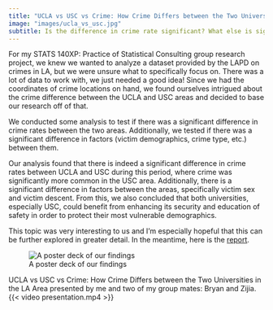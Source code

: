 ```yaml
---
title: "UCLA vs USC vs Crime: How Crime Differs between the Two Universities in the LA Area"
image: "images/ucla_vs_usc.jpg"
subtitle: Is the difference in crime rate significant? What else is significantly different?
---
```


For my STATS 140XP: Practice of Statistical Consulting group research project, we knew we wanted to analyze a dataset provided by the LAPD on crimes in LA, but we were unsure what to specifically focus on. There was a lot of data to work with, we just needed a good idea! Since we had the coordinates of crime locations on hand, we found ourselves intrigued about the crime difference between the UCLA and USC areas and decided to base our research off of that.

We conducted some analysis to test if there was a significant difference in crime rates between the two areas. Additionally, we tested if there was a significant difference in factors (victim demographics, crime type, etc.) between them.

Our analysis found that there is indeed a significant difference in crime rates between UCLA and USC during this period, where crime was significantly more common in the USC area. Additionally, there is a significant difference in factors between the areas, specifically victim sex and victim descent. From this, we also concluded that both universities, especially USC, could benefit from enhancing its security and education of safety in order to protect their most vulnerable demographics.

This topic was very interesting to us and I'm especially hopeful that this can be further explored in greater detail. In the meantime, here is the [report](report.pdf).

![A poster deck of our findings](poster.jpg)

UCLA vs USC vs Crime: How Crime Differs between the Two Universities in the LA Area presented by me and two of my group mates: Bryan and Zijia.
{{< video presentation.mp4 >}}